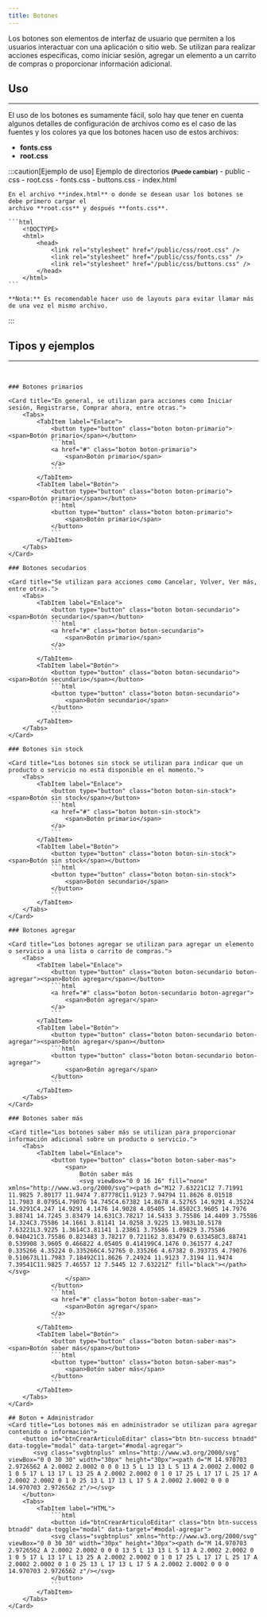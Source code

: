```yaml
---
title: Botones
---
```



Los botones son elementos de interfaz de usuario que permiten a los usuarios interactuar con una aplicación o sitio web. Se utilizan para realizar acciones específicas, como iniciar sesión, agregar un elemento a un carrito de compras o proporcionar información adicional.

## Uso
<hr />

El uso de los botones es sumamente fácil, solo hay que tener en cuenta algunos detalles de configuración de archivos como es el caso de las fuentes y los colores ya que los botones hacen uso de estos archivos:

- **fonts.css**
- **root.css**

:::caution[Ejemplo de uso]
    Ejemplo de directorios <small><b>(Puede cambiar)</b></small>
    <FileTree>
        - public
            - css
                - root.css
                - fonts.css
                - buttons.css
        - index.html
    </FileTree>

    En el archivo **index.html** o donde se desean usar los botones se debe primero cargar el
    archivo **root.css** y después **fonts.css**.

    ```html
        <!DOCTYPE>
        <html>
            <head>
                <link rel="stylesheet" href="/public/css/root.css" />
                <link rel="stylesheet" href="/public/css/fonts.css" />
                <link rel="stylesheet" href="/public/css/buttons.css" />
            </head>
        </html>
    ```

    **Nota:** Es recomendable hacer uso de layouts para evitar llamar más de una vez el mismo archivo.
:::
## Tipos y ejemplos
<hr />
<br />

<div class="buttons">

    ### Botones primarios
    
    <Card title="En general, se utilizan para acciones como Iniciar sesión, Registrarse, Comprar ahora, entre otras.">
        <Tabs>
            <TabItem label="Enlace">
                <button type="button" class="boton boton-primario"><span>Botón primario</span></button>
                ```html
                <a href="#" class="boton boton-primario">
                    <span>Botón primario</span>
                </a>
                ```
            </TabItem>
            <TabItem label="Botón">
                <button type="button" class="boton boton-primario"><span>Botón primario</span></button>
                ```html
                <button type="button" class="boton boton-primario">
                    <span>Botón primario</span>
                </button>
                ```
            </TabItem>
        </Tabs>
    </Card>

    ### Botones secudarios

    <Card title="Se utilizan para acciones como Cancelar, Volver, Ver más, entre otras.">
        <Tabs>
            <TabItem label="Enlace">
                <button type="button" class="boton boton-secundario"><span>Botón secundario</span></button>
                ```html
                <a href="#" class="boton boton-secundario">
                    <span>Botón primario</span>
                </a>
                ```
            </TabItem>
            <TabItem label="Botón">
                <button type="button" class="boton boton-secundario"><span>Botón secundario</span></button>
                ```html
                <button type="button" class="boton boton-secundario">
                    <span>Botón secundario</span>
                </button>
                ```
            </TabItem>
        </Tabs>
    </Card>

    ### Botones sin stock

    <Card title="Los botones sin stock se utilizan para indicar que un producto o servicio no está disponible en el momento.">
        <Tabs>
            <TabItem label="Enlace">
                <button type="button" class="boton boton-sin-stock"><span>Botón sin stock</span></button>
                ```html
                <a href="#" class="boton boton-sin-stock">
                    <span>Botón primario</span>
                </a>
                ```
            </TabItem>
            <TabItem label="Botón">
                <button type="button" class="boton boton-sin-stock"><span>Botón sin stock</span></button>
                ```html
                <button type="button" class="boton boton-sin-stock">
                    <span>Botón secundario</span>
                </button>
                ```
            </TabItem>
        </Tabs>
    </Card>

    ### Botones agregar 

    <Card title="Los botones agregar se utilizan para agregar un elemento o servicio a una lista o carrito de compras.">
        <Tabs>
            <TabItem label="Enlace">
                <button type="button" class="boton boton-secundario boton-agregar"><span>Botón agregar</span></button>
                ```html
                <a href="#" class="boton boton-secundario boton-agregar">
                    <span>Botón agregar</span>
                </a>
                ```
            </TabItem>
            <TabItem label="Botón">
                <button type="button" class="boton boton-secundario boton-agregar"><span>Botón agregar</span></button>
                ```html
                <button type="button" class="boton boton-secundario boton-agregar">
                    <span>Botón agregar</span>
                </button>
                ```
            </TabItem>
        </Tabs>
    </Card>

    ### Botones saber más

    <Card title="Los botones saber más se utilizan para proporcionar información adicional sobre un producto o servicio.">
        <Tabs>
            <TabItem label="Enlace">
                <button type="button" class="boton boton-saber-mas">
                    <span>
                        Botón saber más
                        <svg viewBox="0 0 16 16" fill="none" xmlns="http://www.w3.org/2000/svg"><path d="M12 7.63221C12 7.71991 11.9825 7.80177 11.9474 7.87778C11.9123 7.94794 11.8626 8.01518 11.7983 8.0795L4.79076 14.745C4.67382 14.8678 4.52765 14.9291 4.35224 14.9291C4.247 14.9291 4.1476 14.9028 4.05405 14.8502C3.9605 14.7976 3.88741 14.7245 3.83479 14.631C3.78217 14.5433 3.75586 14.4409 3.75586 14.324C3.75586 14.1661 3.81141 14.0258 3.9225 13.903L10.5178 7.63221L3.9225 1.3614C3.81141 1.23861 3.75586 1.09829 3.75586 0.940421C3.75586 0.823483 3.78217 0.721162 3.83479 0.633458C3.88741 0.539908 3.9605 0.466822 4.05405 0.414199C4.1476 0.361577 4.247 0.335266 4.35224 0.335266C4.52765 0.335266 4.67382 0.393735 4.79076 0.510673L11.7983 7.18492C11.8626 7.24924 11.9123 7.3194 11.9474 7.39541C11.9825 7.46557 12 7.5445 12 7.63221Z" fill="black"></path></svg>
                    </span>
                </button>
                ```html
                <a href="#" class="boton boton-saber-mas">
                    <span>Botón agregar</span>
                </a>
                ```
            </TabItem>
            <TabItem label="Botón">
                <button type="button" class="boton boton-saber-mas"><span>Botón saber más</span></button>
                ```html
                <button type="button" class="boton boton-saber-mas">
                    <span>Botón saber más</span>
                </button>
                ```
            </TabItem>
        </Tabs>
    </Card>

    ## Boton + Administrador
    <Card title="Los botones más en administrador se utilizan para agregar contenido o información">
        <button id="btnCrearArticuloEditar" class="btn btn-success btnadd" data-toggle="modal" data-target="#modal-agregar">
           <svg class="svgbtnplus" xmlns="http://www.w3.org/2000/svg" viewBox="0 0 30 30" width="30px" height="30px"><path d="M 14.970703 2.9726562 A 2.0002 2.0002 0 0 0 13 5 L 13 13 L 5 13 A 2.0002 2.0002 0 1 0 5 17 L 13 17 L 13 25 A 2.0002 2.0002 0 1 0 17 25 L 17 17 L 25 17 A 2.0002 2.0002 0 1 0 25 13 L 17 13 L 17 5 A 2.0002 2.0002 0 0 0 14.970703 2.9726562 z"/></svg>
        </button>
        <Tabs>
            <TabItem label="HTML">
                ```html
                <button id="btnCrearArticuloEditar" class="btn btn-success btnadd" data-toggle="modal" data-target="#modal-agregar">
                <svg class="svgbtnplus" xmlns="http://www.w3.org/2000/svg" viewBox="0 0 30 30" width="30px" height="30px"><path d="M 14.970703 2.9726562 A 2.0002 2.0002 0 0 0 13 5 L 13 13 L 5 13 A 2.0002 2.0002 0 1 0 5 17 L 13 17 L 13 25 A 2.0002 2.0002 0 1 0 17 25 L 17 17 L 25 17 A 2.0002 2.0002 0 1 0 25 13 L 17 13 L 17 5 A 2.0002 2.0002 0 0 0 14.970703 2.9726562 z"/></svg>
                </button>
                ```
            </TabItem>
        </Tabs>
    </Card>
</div>
